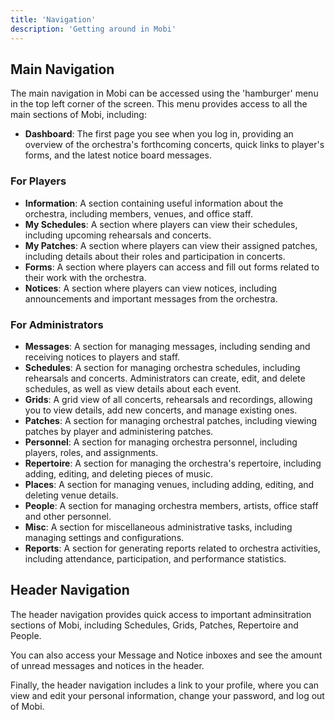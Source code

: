 ```yaml
---
title: 'Navigation'
description: 'Getting around in Mobi'
---
```


## Main Navigation
The main navigation in Mobi can be accessed using the 'hamburger' menu in the top left corner of the screen. This menu provides access to all the main sections of Mobi, including:
- **Dashboard**: The first page you see when you log in, providing an overview of the orchestra's forthcoming concerts, quick links to player's forms, and the latest notice board messages.

### For Players
- **Information**: A section containing useful information about the orchestra, including members, venues, and office staff.
- **My Schedules**: A section where players can view their schedules, including upcoming rehearsals and concerts.
- **My Patches**: A section where players can view their assigned patches, including details about their roles and participation in concerts.
- **Forms**: A section where players can access and fill out forms related to their work with the orchestra.
- **Notices**: A section where players can view notices, including announcements and important messages from the orchestra.

### For Administrators
- **Messages**: A section for managing messages, including sending and receiving notices to players and staff.
- **Schedules**: A section for managing orchestra schedules, including rehearsals and concerts. Administrators can create, edit, and delete schedules, as well as view details about each event.
- **Grids**: A grid view of all concerts, rehearsals and recordings, allowing you to view details, add new concerts, and manage existing ones.
- **Patches**: A section for managing orchestral patches, including viewing patches by player and administering patches.
- **Personnel**: A section for managing orchestra personnel, including players, roles, and assignments.
- **Repertoire**: A section for managing the orchestra's repertoire, including adding, editing, and deleting pieces of music.
- **Places**: A section for managing venues, including adding, editing, and deleting venue details.
- **People**: A section for managing orchestra members, artists, office staff and other personnel.
- **Misc**: A section for miscellaneous administrative tasks, including managing settings and configurations.
- **Reports**: A section for generating reports related to orchestra activities, including attendance, participation, and performance statistics.

## Header Navigation
The header navigation provides quick access to important adminsitration sections of Mobi, including Schedules, Grids, Patches, Repertoire and People.

You can also access your Message and Notice inboxes and see the amount of unread messages and notices in the header.

Finally, the header navigation includes a link to your profile, where you can view and edit your personal information, change your password, and log out of Mobi.
